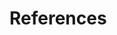 <!-- # Bulkley River Watershed (Laxyip | Wedzin Kwah) Connectivity Remediation Plan: 2021 - 2031 {-} -->

# References {.unnumbered}

::: {#refs}
:::
